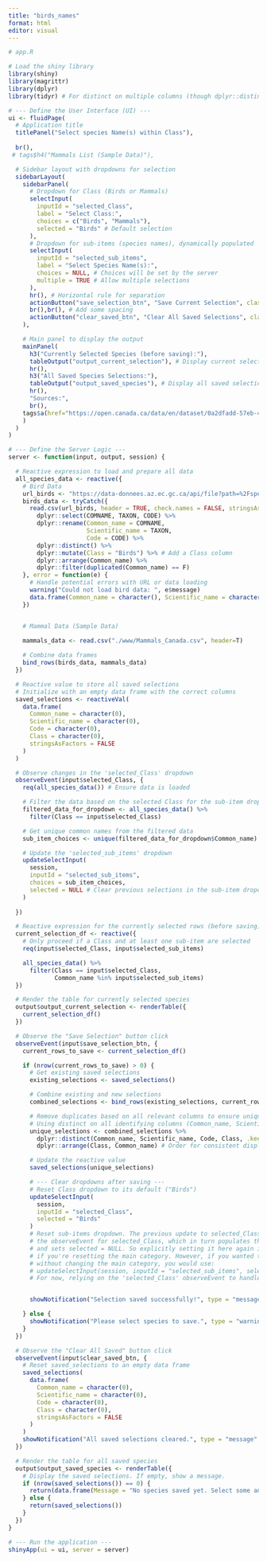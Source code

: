 ```yaml
---
title: "birds_names"
format: html
editor: visual
---
```


```r
# app.R

# Load the shiny library
library(shiny)
library(magrittr)
library(dplyr)
library(tidyr) # For distinct on multiple columns (though dplyr::distinct does it too)

# --- Define the User Interface (UI) ---
ui <- fluidPage(
  # Application title
  titlePanel("Select species Name(s) within Class"),
  
  br(),
 # tags$h4("Mammals List (Sample Data)"),

  # Sidebar layout with dropdowns for selection
  sidebarLayout(
    sidebarPanel(
      # Dropdown for Class (Birds or Mammals)
      selectInput(
        inputId = "selected_Class",
        label = "Select Class:",
        choices = c("Birds", "Mammals"),
        selected = "Birds" # Default selection
      ),
      # Dropdown for sub-items (species names), dynamically populated
      selectInput(
        inputId = "selected_sub_items",
        label = "Select Species Name(s):",
        choices = NULL, # Choices will be set by the server
        multiple = TRUE # Allow multiple selections
      ),
      hr(), # Horizontal rule for separation
      actionButton("save_selection_btn", "Save Current Selection", class = "btn-primary"),
      br(),br(), # Add some spacing
      actionButton("clear_saved_btn", "Clear All Saved Selections", class = "btn-danger")
    ),

    # Main panel to display the output
    mainPanel(
      h3("Currently Selected Species (before saving):"),
      tableOutput("output_current_selection"), # Display current selection
      hr(),
      h3("All Saved Species Selections:"),
      tableOutput("output_saved_species"), # Display all saved selections
      hr(),
      "Sources:",
      br(),
    tags$a(href="https://open.canada.ca/data/en/dataset/0a2dfadd-57eb-4d64-a56d-ff53c431aaaa", "Birds' List from this source")
    )
  )
)

# --- Define the Server Logic ---
server <- function(input, output, session) {

  # Reactive expression to load and prepare all data
  all_species_data <- reactive({
    # Bird Data
    url_birds <- "https://data-donnees.az.ec.gc.ca/api/file?path=%2Fspecies%2Fassess%2Fcanadian-breeding-bird-census-plots%2FCanadianBreedingBirdCensusSpecies_EspecesDeRecensementDesOiseauxNicheursDuCanada.csv"
    birds_data <- tryCatch({
      read.csv(url_birds, header = TRUE, check.names = FALSE, stringsAsFactors = FALSE) %>%
        dplyr::select(COMNAME, TAXON, CODE) %>%
        dplyr::rename(Common_name = COMNAME,
                      Scientific_name = TAXON,
                      Code = CODE) %>%
        dplyr::distinct() %>%
        dplyr::mutate(Class = "Birds") %>% # Add a Class column
        dplyr::arrange(Common_name) %>%
        dplyr::filter(duplicated(Common_name) == F)
    }, error = function(e) {
      # Handle potential errors with URL or data loading
      warning("Could not load bird data: ", e$message)
      data.frame(Common_name = character(), Scientific_name = character(), Code = character(), Class = character())
    })


    # Mammal Data (Sample Data)
    
    mammals_data <- read.csv("./www/Mammals_Canada.csv", header=T)

    # Combine data frames
    bind_rows(birds_data, mammals_data)
  })

  # Reactive value to store all saved selections
  # Initialize with an empty data frame with the correct columns
  saved_selections <- reactiveVal(
    data.frame(
      Common_name = character(0),
      Scientific_name = character(0),
      Code = character(0),
      Class = character(0),
      stringsAsFactors = FALSE
    )
  )

  # Observe changes in the 'selected_Class' dropdown
  observeEvent(input$selected_Class, {
    req(all_species_data()) # Ensure data is loaded

    # Filter the data based on the selected Class for the sub-item dropdown choices
    filtered_data_for_dropdown <- all_species_data() %>%
      filter(Class == input$selected_Class)

    # Get unique common names from the filtered data
    sub_item_choices <- unique(filtered_data_for_dropdown$Common_name)

    # Update the 'selected_sub_items' dropdown
    updateSelectInput(
      session,
      inputId = "selected_sub_items",
      choices = sub_item_choices,
      selected = NULL # Clear previous selections in the sub-item dropdown when Class changes
    )
    
  })

  # Reactive expression for the currently selected rows (before saving)
  current_selection_df <- reactive({
    # Only proceed if a Class and at least one sub-item are selected
    req(input$selected_Class, input$selected_sub_items)

    all_species_data() %>%
      filter(Class == input$selected_Class,
             Common_name %in% input$selected_sub_items)
  })

  # Render the table for currently selected species
  output$output_current_selection <- renderTable({
    current_selection_df()
  })

  # Observe the "Save Selection" button click
  observeEvent(input$save_selection_btn, {
    current_rows_to_save <- current_selection_df()

    if (nrow(current_rows_to_save) > 0) {
      # Get existing saved selections
      existing_selections <- saved_selections()

      # Combine existing and new selections
      combined_selections <- bind_rows(existing_selections, current_rows_to_save)

      # Remove duplicates based on all relevant columns to ensure uniqueness
      # Using distinct on all identifying columns (Common_name, Scientific_name, Code, Class)
      unique_selections <- combined_selections %>%
        dplyr::distinct(Common_name, Scientific_name, Code, Class, .keep_all = TRUE) %>%
        dplyr::arrange(Class, Common_name) # Order for consistent display

      # Update the reactive value
      saved_selections(unique_selections)

      # --- Clear dropdowns after saving ---
      # Reset Class dropdown to its default ("Birds")
      updateSelectInput(
        session,
        inputId = "selected_Class",
        selected = "Birds"
      )
      # Reset sub-items dropdown. The previous update to selected_Class will trigger
      # the observeEvent for selected_Class, which in turn populates this dropdown
      # and sets selected = NULL. So explicitly setting it here again is redundant
      # if you're resetting the main category. However, if you wanted to clear it
      # without changing the main category, you would use:
      # updateSelectInput(session, inputId = "selected_sub_items", selected = NULL)
      # For now, relying on the 'selected_Class' observeEvent to handle it.


      showNotification("Selection saved successfully!", type = "message", duration = 2)

    } else {
      showNotification("Please select species to save.", type = "warning", duration = 3)
    }
  })

  # Observe the "Clear All Saved" button click
  observeEvent(input$clear_saved_btn, {
    # Reset saved_selections to an empty data frame
    saved_selections(
      data.frame(
        Common_name = character(0),
        Scientific_name = character(0),
        Code = character(0),
        Class = character(0),
        stringsAsFactors = FALSE
      )
    )
    showNotification("All saved selections cleared.", type = "message", duration = 2)
  })

  # Render the table for all saved species
  output$output_saved_species <- renderTable({
    # Display the saved selections. If empty, show a message.
    if (nrow(saved_selections()) == 0) {
      return(data.frame(Message = "No species saved yet. Select some and click 'Save Current Selection'."))
    } else {
      return(saved_selections())
    }
  })
}

# --- Run the application ---
shinyApp(ui = ui, server = server)
```
